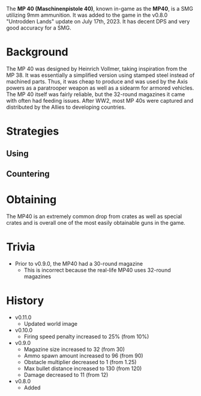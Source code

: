 The **MP 40 (Maschinenpistole 40)**, known in-game as the **MP40**, is a SMG utilizing 9mm ammunition. It was added to the game in the v0.8.0 "Untrodden Lands" update on July 17th, 2023. It has decent DPS and very good accuracy for a SMG.

# Background
The MP 40 was designed by Heinrich Vollmer, taking inspiration from the MP 38. It was essentially a simplified version using stamped steel instead of machined parts. Thus, it was cheap to produce and was used by the Axis powers as a paratrooper weapon as well as a sidearm for armored vehicles. The MP 40 itself was fairly reliable, but the 32-round magazines it came with often had feeding issues. After WW2, most MP 40s were captured and distributed by the Allies to developing countries.

# Strategies
## Using

## Countering

# Obtaining
The MP40 is an extremely common drop from crates as well as special crates and is overall one of the most easily obtainable guns in the game.

# Trivia
- Prior to v0.9.0, the MP40 had a 30-round magazine
  - This is incorrect because the real-life MP40 uses 32-round magazines

# History
- v0.11.0
  - Updated world image
- v0.10.0
  - Firing speed penalty increased to 25% (from 10%)
- v0.9.0
  - Magazine size increased to 32 (from 30)
  - Ammo spawn amount increased to 96 (from 90)
  - Obstacle multiplier decreased to 1 (from 1.25)
  - Max bullet distance increased to 130 (from 120)
  - Damage decreased to 11 (from 12)
- v0.8.0
  - Added
